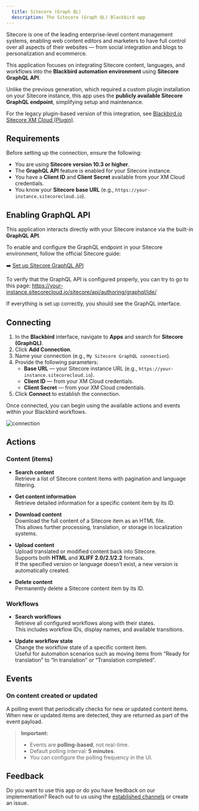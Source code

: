 ```yaml
---
  title: Sitecore (Graph QL)
  description: The Sitecore (Graph QL) Blackbird app
---
```


<LinkCard title="View on Github" target="_blank" href="https://github.com/bb-io/SitecoreGraphQl" icon="github" />

Sitecore is one of the leading enterprise-level content management systems, enabling web content editors and marketers to have full control over all aspects of their websites — from social integration and blogs to personalization and ecommerce.

This application focuses on integrating Sitecore content, languages, and workflows into the **Blackbird automation environment** using **Sitecore GraphQL API**.

Unlike the previous generation, which required a custom plugin installation on your Sitecore instance, this app uses the **publicly available Sitecore GraphQL endpoint**, simplifying setup and maintenance.

For the legacy plugin-based version of this integration, see [Blackbird.io Sitecore XM Cloud (Plugin)](https://docs.blackbird.io/apps/sitecore-xm-cloud/).

## Requirements

Before setting up the connection, ensure the following:

- You are using **Sitecore version 10.3 or higher**.
- The **GraphQL API** feature is enabled for your Sitecore instance.
- You have a **Client ID** and **Client Secret** available from your XM Cloud credentials.
- You know your **Sitecore base URL** (e.g., `https://your-instance.sitecorecloud.io`).

## Enabling GraphQL API

This application interacts directly with your Sitecore instance via the built-in **GraphQL API**.

To enable and configure the GraphQL endpoint in your Sitecore environment, follow the official Sitecore guide:

➡️ [Set up Sitecore GraphQL API](https://doc.sitecore.com/xp/en/developers/93/sitecore-experience-manager/start-using-sitecore-graphql-api.html#set-up-sitecore-graphql)

To verify that the GraphQL API is configured properly, you can try to go to this page: https://your-instance.sitecorecloud.io/sitecore/api/authoring/graphql/ide/

If everything is set up correctly, you should see the GraphQL interface.

## Connecting

1. In the **Blackbird** interface, navigate to **Apps** and search for **Sitecore (GraphQL)**.
2. Click **Add Connection**.
3. Name your connection (e.g., `My Sitecore GraphQL connection`).
4. Provide the following parameters:
    - **Base URL** — your Sitecore instance URL (e.g., `https://your-instance.sitecorecloud.io`).
    - **Client ID** — from your XM Cloud credentials.
    - **Client Secret** — from your XM Cloud credentials.
5. Click **Connect** to establish the connection.

Once connected, you can begin using the available actions and events within your Blackbird workflows.

![connection](https://raw.githubusercontent.com/bb-io/SitecoreGraphQl/main/image/README/connection.png)

## Actions

### Content (items)

- **Search content**  
  Retrieve a list of Sitecore content items with pagination and language filtering.

- **Get content information**  
  Retrieve detailed information for a specific content item by its ID.

- **Download content**  
  Download the full content of a Sitecore item as an HTML file.  
  This allows further processing, translation, or storage in localization systems.

- **Upload content**  
  Upload translated or modified content back into Sitecore.  
  Supports both **HTML** and **XLIFF 2.0/2.1/2.2** formats.  
  If the specified version or language doesn’t exist, a new version is automatically created.

- **Delete content**  
  Permanently delete a Sitecore content item by its ID.

### Workflows

- **Search workflows**  
  Retrieve all configured workflows along with their states.  
  This includes workflow IDs, display names, and available transitions.

- **Update workflow state**  
  Change the workflow state of a specific content item.  
  Useful for automation scenarios such as moving items from “Ready for translation” to “In translation” or “Translation completed”.

## Events

### On content created or updated

A polling event that periodically checks for new or updated content items.  
When new or updated items are detected, they are returned as part of the event payload.

> **Important:**
> - Events are **polling-based**, not real-time.
> - Default polling interval: **5 minutes**.
> - You can configure the polling frequency in the UI.

## Feedback

Do you want to use this app or do you have feedback on our implementation? Reach out to us using the [established channels](https://www.blackbird.io/) or create an issue.

